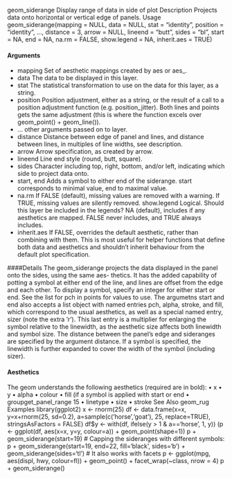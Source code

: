 
geom_siderange
Display range of data in side of plot
Description
Projects data onto horizontal or vertical edge of panels.
Usage
geom_siderange(mapping = NULL, data = NULL, stat = "identity",
position = "identity", ..., distance = 3, arrow = NULL,
lineend = "butt", sides = "bl", start = NA, end = NA,
na.rm = FALSE, show.legend = NA, inherit.aes = TRUE)

#### Arguments
* mapping Set of aesthetic mappings created by aes or aes_.
* data The data to be displayed in this layer.
* stat The statistical transformation to use on the data for this layer, as a string.
* position Position adjustment, either as a string, or the result of a call to a position adjustment function (e.g. position_jitter). Both lines and points gets the same adjustment (this is where the function excels over geom_point() + geom_line()).
* ... other arguments passed on to layer.
* distance Distance between edge of panel and lines, and distance between lines, in multiples of line widths, see description.
* arrow Arrow specification, as created by arrow.
* lineend Line end style (round, butt, square).
* sides Character including top, right, bottom, and/or left, indicating which side to project data onto.
* start, end Adds a symbol to either end of the siderange. start corresponds to minimal value, end to maximal value.
* na.rm If FALSE (default), missing values are removed with a warning. If TRUE, missing values are silently removed.
show.legend Logical. Should this layer be included in the legends? NA (default), includes if any aesthetics are mapped. FALSE never includes, and TRUE always includes.
* inherit.aes If FALSE, overrides the default aesthetic, rather than combining with them. This is most useful for helper functions that define both data and aesthetics and shouldn’t inherit behaviour from the default plot specification.

####Details
The geom_siderange projects the data displayed in the panel onto the sides, using the same aes-
thetics. It has the added capability of potting a symbol at either end of the line, and lines are offset
from the edge and each other.
To display a symbol, specify an integer for either start or end. See the list for pch in points for values to use. The argumetns start and end also accepts a list object with named entries pch, alpha, stroke, and fill, which correspond to the usual aesthetics, as well as a special named entry, sizer (note the extra ’r’). This last entry is a multiplier for enlarging the symbol relative to
the linewidth, as the aesthetic size affects both linewidth and symbol size.
The distance between the panel’s edge and sideranges are specified by the argument distance. If
a symbol is specified, the linewidth is further expanded to cover the width of the symbol (including
sizer).

#### Aesthetics
The geom understands the following aesthetics (required are in bold):
• x
• y
• alpha
• colour
• fill (if a symbol is applied with start or end
• groupget_panel_range
15
• linetype
• size
• stroke
See Also
geom_rug
Examples
library(ggplot2)
x <- rnorm(25)
df <- data.frame(x=x, y=x+rnorm(25, sd=0.2),
a=sample(c('horse','goat'), 25, replace=TRUE),
stringsAsFactors = FALSE)
df$y <- with(df, ifelse(y > 1 & a=='horse', 1, y))
(p <- ggplot(df, aes(x=x, y=y, colour=a)) + geom_point(shape=1))
p + geom_siderange(start=19)
# Capping the sideranges with different symbols:
p + geom_siderange(start=19, end=22, fill='black', sides='b') + geom_siderange(sides='tl')
# It also works with facets
p <- ggplot(mpg, aes(displ, hwy, colour=fl)) +
geom_point() +
facet_wrap(~class, nrow = 4)
p + geom_siderange()
